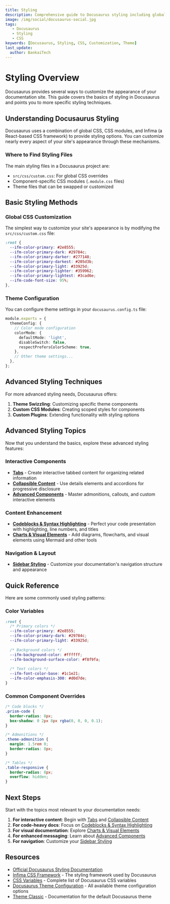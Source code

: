 ```yaml
---
title: Styling
description: Comprehensive guide to Docusaurus styling including global CSS customization, theme configuration, and advanced styling techniques.
image: /img/social/docusaurus-social.jpg
tags:
   - Docusaurus
   - Styling
   - CSS
keywords: [Docusaurus, Styling, CSS, Customization, Theme]
last_update:
  author: BankaiTech
---
```



# **Styling Overview**

Docusaurus provides several ways to customize the appearance of your documentation site. This guide covers the basics of styling in Docusaurus and points you to more specific styling techniques.

## **Understanding Docusaurus Styling**

Docusaurus uses a combination of global CSS, CSS modules, and Infima (a React-based CSS framework) to provide styling options. You can customize nearly every aspect of your site's appearance through these mechanisms.

### **Where to Find Styling Files**

The main styling files in a Docusaurus project are:

- `src/css/custom.css`: For global CSS overrides
- Component-specific CSS modules (`.module.css` files)
- Theme files that can be swapped or customized

## **Basic Styling Methods**

### **Global CSS Customization**

The simplest way to customize your site's appearance is by modifying the `src/css/custom.css` file:

```css
:root {
  --ifm-color-primary: #2e8555;
  --ifm-color-primary-dark: #29784c;
  --ifm-color-primary-darker: #277148;
  --ifm-color-primary-darkest: #205d3b;
  --ifm-color-primary-light: #33925d;
  --ifm-color-primary-lighter: #359962;
  --ifm-color-primary-lightest: #3cad6e;
  --ifm-code-font-size: 95%;
},
```

### **Theme Configuration**

You can configure theme settings in your `docusaurus.config.ts` file:

```ts
module.exports = {
  themeConfig: {
    // Color mode configuration
    colorMode: {
      defaultMode: 'light',
      disableSwitch: false,
      respectPrefersColorScheme: true,
    },
    // Other theme settings...
  },
};
```

## **Advanced Styling Techniques**

For more advanced styling needs, Docusaurus offers:

1. **Theme Swizzling**: Customizing specific theme components
2. **Custom CSS Modules**: Creating scoped styles for components
3. **Custom Plugins**: Extending functionality with styling options

## **Advanced Styling Topics**

Now that you understand the basics, explore these advanced styling features:

### **Interactive Components**
- **[Tabs](./Tabs)** - Create interactive tabbed content for organizing related information
- **[Collapsible Content](./Collapsible-Content)** - Use details elements and accordions for progressive disclosure
- **[Advanced Components](./Advanced-Components)** - Master admonitions, callouts, and custom interactive elements

### **Content Enhancement**
- **[Codeblocks & Syntax Highlighting](./Codeblocks)** - Perfect your code presentation with highlighting, line numbers, and titles
- **[Charts & Visual Elements](./Charts-Visual)** - Add diagrams, flowcharts, and visual elements using Mermaid and other tools

### **Navigation & Layout**
- **[Sidebar Styling](./Sidebar)** - Customize your documentation's navigation structure and appearance

## **Quick Reference**

Here are some commonly used styling patterns:

### **Color Variables**
```css
:root {
  /* Primary colors */
  --ifm-color-primary: #2e8555;
  --ifm-color-primary-dark: #29784c;
  --ifm-color-primary-light: #33925d;
  
  /* Background colors */
  --ifm-background-color: #ffffff;
  --ifm-background-surface-color: #f8f9fa;
  
  /* Text colors */
  --ifm-font-color-base: #1c1e21;
  --ifm-color-emphasis-300: #d0d7de;
}
```

### **Common Component Overrides**
```css
/* Code blocks */
.prism-code {
  border-radius: 8px;
  box-shadow: 0 2px 8px rgba(0, 0, 0, 0.1);
}

/* Admonitions */
.theme-admonition {
  margin: 1.5rem 0;
  border-radius: 8px;
}

/* Tables */
.table-responsive {
  border-radius: 8px;
  overflow: hidden;
}
```

## **Next Steps**

Start with the topics most relevant to your documentation needs:

1. **For interactive content**: Begin with [Tabs](./Tabs) and [Collapsible Content](./Collapsible-Content)
2. **For code-heavy docs**: Focus on [Codeblocks & Syntax Highlighting](./Codeblocks)
3. **For visual documentation**: Explore [Charts & Visual Elements](./Charts-Visual)
4. **For enhanced messaging**: Learn about [Advanced Components](./Advanced-Components)
5. **For navigation**: Customize your [Sidebar Styling](./Sidebar)

## **Resources**

- [Official Docusaurus Styling Documentation](https://docusaurus.io/docs/styling-layout)
- [Infima CSS Framework](https://infima.dev/) - The styling framework used by Docusaurus
- [CSS Variables](https://docusaurus.io/docs/styling-layout#css-variables) - Complete list of Docusaurus CSS variables
- [Docusaurus Theme Configuration](https://docusaurus.io/docs/api/themes/configuration) - All available theme configuration options
- [Theme Classic](https://docusaurus.io/docs/api/themes/@docusaurus/theme-classic) - Documentation for the default Docusaurus theme

<BuyMeACoffeeButton />
